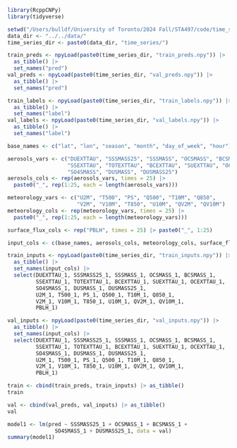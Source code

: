 ```r
library(RcppCNPy)
library(tidyverse)

setwd("/Users/bulldf/University of Toronto/2024 Fall/STA497/code/time_series")
data_dir <- "../../data/"
time_series_dir <- paste0(data_dir, "time_series/")
```

```r
train_preds <- npyLoad(paste0(time_series_dir, "train_preds.npy")) |>
  as_tibble() |>
  set_names("pred")
val_preds <- npyLoad(paste0(time_series_dir, "val_preds.npy")) |>
  as_tibble() |>
  set_names("pred")

train_labels <- npyLoad(paste0(time_series_dir, "train_labels.npy")) |>
  as_tibble() |>
  set_names("label")
val_labels <- npyLoad(paste0(time_series_dir, "val_labels.npy")) |>
  as_tibble() |>
  set_names("label")
```

```r
base_names <- c("lat", "lon", "season", "month", "day_of_week", "hour")

aerosols_vars <- c("DUEXTTAU", "SSSMASS25", "SSSMASS", "OCSMASS", "BCSMASS",
                   "SSEXTTAU", "TOTEXTTAU", "BCEXTTAU", "SUEXTTAU", "OCEXTTAU",
                   "SO4SMASS", "DUSMASS", "DUSMASS25")
aerosols_cols <- rep(aerosols_vars, times = 25) |>
  paste0("_", rep(1:25, each = length(aerosols_vars)))

meteorology_vars <- c("U2M", "T500", "PS", "Q500", "T10M", "Q850",
                      "V2M", "V10M", "T850", "U10M", "QV2M", "QV10M")
meteorology_cols <- rep(meteorology_vars, times = 25) |>
  paste0("_", rep(1:25, each = length(meteorology_vars)))

surface_flux_cols <- rep("PBLH", times = 25) |> paste0("_", 1:25)

input_cols <- c(base_names, aerosols_cols, meteorology_cols, surface_flux_cols)
```

```r
train_inputs <- npyLoad(paste0(time_series_dir, "train_inputs.npy")) |>
  as_tibble() |>
  set_names(input_cols) |>
  select(DUEXTTAU_1, SSSMASS25_1, SSSMASS_1, OCSMASS_1, BCSMASS_1,
         SSEXTTAU_1, TOTEXTTAU_1, BCEXTTAU_1, SUEXTTAU_1, OCEXTTAU_1,
         SO4SMASS_1, DUSMASS_1, DUSMASS25_1,
         U2M_1, T500_1, PS_1, Q500_1, T10M_1, Q850_1,
         V2M_1, V10M_1, T850_1, U10M_1, QV2M_1, QV10M_1,
         PBLH_1)

val_inputs <- npyLoad(paste0(time_series_dir, "val_inputs.npy")) |>
  as_tibble() |>
  set_names(input_cols) |>
  select(DUEXTTAU_1, SSSMASS25_1, SSSMASS_1, OCSMASS_1, BCSMASS_1,
         SSEXTTAU_1, TOTEXTTAU_1, BCEXTTAU_1, SUEXTTAU_1, OCEXTTAU_1,
         SO4SMASS_1, DUSMASS_1, DUSMASS25_1,
         U2M_1, T500_1, PS_1, Q500_1, T10M_1, Q850_1,
         V2M_1, V10M_1, T850_1, U10M_1, QV2M_1, QV10M_1,
         PBLH_1)

train <- cbind(train_preds, train_inputs) |> as_tibble()
train

val <- cbind(val_preds, val_inputs) |> as_tibble()
val
```

```r
model1 <- lm(pred ~ SSSMASS25_1 + OCSMASS_1 + BCSMASS_1 +
               SO4SMASS_1 + DUSMASS25_1, data = val)
summary(model1)
```